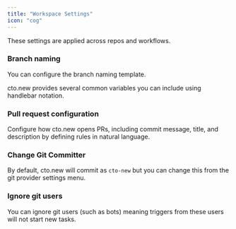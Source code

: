 ```yaml
---
title: "Workspace Settings"
icon: "cog"
---
```


These settings are applied across repos and workflows.

### Branch naming

You can configure the branch naming template.

cto.new provides several common variables you can include using handlebar notation.

### **Pull request configuration**

Configure how cto.new opens PRs, including commit message, title, and description by defining rules in natural language.

### Change Git Committer

By default, cto.new will commit as `cto-new` but you can change this from the git provider settings menu.

### Ignore git users

You can ignore git users (such as bots) meaning triggers from these users will not start new tasks.
